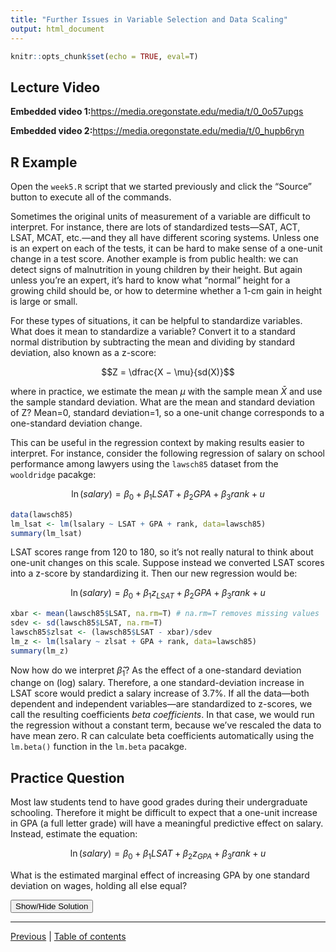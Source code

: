 ```yaml
---
title: "Further Issues in Variable Selection and Data Scaling"
output: html_document
---
```


```r
knitr::opts_chunk$set(echo = TRUE, eval=T)
```

## Lecture Video

**Embedded video 1:**[https://media.oregonstate.edu/media/t/0_0o57upgs](https://media.oregonstate.edu/media/t/0_0o57upgs)

**Embedded video 2:**[https://media.oregonstate.edu/media/t/0_hupb6ryn](https://media.oregonstate.edu/media/t/0_hupb6ryn)



## R Example
Open the `week5.R` script that we started previously and click the "Source" button to execute all of the commands. 

Sometimes the original units of measurement of a variable are difficult to interpret. For instance, there are lots of standardized tests—SAT, ACT, LSAT, MCAT, etc.---and they all have different scoring systems. Unless one is an expert on each of the tests, it can be hard to make sense of a one-unit change in a test score. Another example is from public health: we can detect signs of malnutrition in young children by their height. But again unless you’re an expert, it’s hard to know what "normal" height for a growing child should be, or how to determine whether a 1-cm gain in height is large or small.

For these types of situations, it can be helpful to standardize variables. What does it mean to standardize a variable? Convert it to a standard normal distribution by subtracting the mean and dividing by standard deviation, also known as a z-score:

$$Z = \dfrac{X − \mu}{sd(X)}$$

where in practice, we estimate the mean $\mu$ with the sample mean $\bar{X}$ and use the sample standard deviation. What are the mean and standard deviation of Z? Mean=0, standard deviation=1, so a one-unit change corresponds to a one-standard deviation change.

This can be useful in the regression context by making results easier to interpret. For instance, consider the following regression of salary on school performance among lawyers using the `lawsch85` dataset from the `wooldridge` pacakge:

$$\ln(salary) = \beta_0 + \beta_1LSAT + \beta_2GPA + \beta_3 rank + u$$

```r
data(lawsch85)
lm_lsat <- lm(lsalary ~ LSAT + GPA + rank, data=lawsch85)
summary(lm_lsat)
```

LSAT scores range from 120 to 180, so it’s not really natural to think about one-unit changes on this scale. Suppose instead we converted LSAT scores into a z-score by standardizing it. Then our new regression would be:

$$\ln(salary) = \beta_0 + \beta_1 z_{LSAT} + \beta_2 GP A + \beta_3 rank + u$$

```r
xbar <- mean(lawsch85$LSAT, na.rm=T) # na.rm=T removes missing values
sdev <- sd(lawsch85$LSAT, na.rm=T)
lawsch85$zlsat <- (lawsch85$LSAT - xbar)/sdev
lm_z <- lm(lsalary ~ zlsat + GPA + rank, data=lawsch85)
summary(lm_z)
```

Now how do we interpret $\widehat{\beta}_1$? As the effect of a one-standard deviation change on (log) salary. Therefore, a one standard-deviation increase in LSAT score would predict a salary increase of 3.7%.
If all the data—both dependent and independent variables—are standardized to z-scores, we call the resulting coefficients *beta coefficients*. In that case, we would run the regression without a constant term, because we’ve rescaled the data to have mean zero. R can calculate beta coefficients automatically using the `lm.beta()` function in the `lm.beta` pacakge. 

## Practice Question

Most law students tend to have good grades during their undergraduate schooling. Therefore it might be difficult to expect that a one-unit increase in GPA (a full letter grade) will have a meaningful predictive effect on salary. Instead, estimate the equation:

$$\ln(salary) = \beta_0 + \beta_1 LSAT + \beta_2 z_{GPA} + \beta_3 rank + u$$

What is the estimated marginal effect of increasing GPA by one standard deviation on wages, holding all else equal?


<div id="spoiler" style="display:none">

```r
xbar <- mean(lawsch85$GPA, na.rm=T) # na.rm=T removes missing values
sdev <- sd(lawsch85$GPA, na.rm=T)
lawsch85$zGPA <- (lawsch85$GPA - xbar)/sdev
lm_zGPA <- lm(lsalary ~ LSAT + zGPA + rank, data=lawsch85)
summary(lm_zGPA)
```

Students with grades one standard-deviation higher than other students earn on average 3.95% more per year than lower GPA students, all else equal.

</div>

<button title="Click to Show/Hide Content" type="button" onclick="if(document.getElementById('spoiler') .style.display=='none') {document.getElementById('spoiler') .style.display=''}else{document.getElementById('spoiler') .style.display='none'}">Show/Hide Solution</button>



---

[Previous](ar2_II.html) | [Table of contents](toc.html) 

